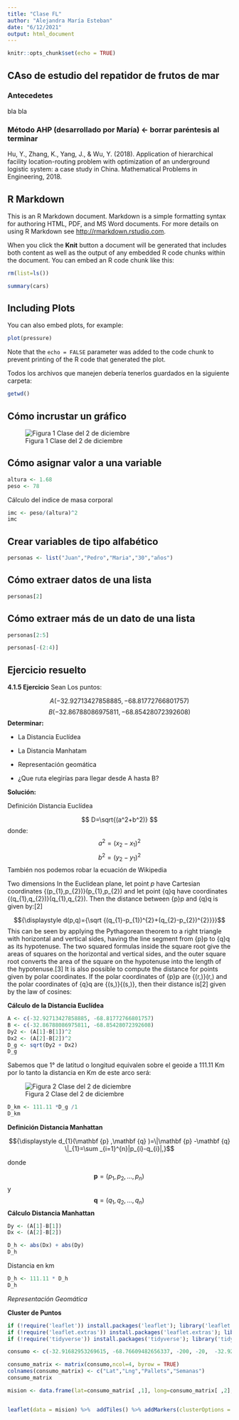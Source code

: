 ---
title: "Clase FL"
author: "Alejandra María Esteban"
date: "6/12/2021"
output: html_document
---

```{r setup, include=FALSE}
knitr::opts_chunk$set(echo = TRUE)
```
## CAso de estudio del repatidor de frutos de mar

### Antecedetes

bla
bla

### Método AHP (desarrollado por María) <- borrar paréntesis al terminar

Hu, Y., Zhang, K., Yang, J., & Wu, Y. (2018). Application of hierarchical facility location-routing problem with optimization of an underground logistic system: a case study in China. Mathematical Problems in Engineering, 2018.



## R Markdown

This is an R Markdown document. Markdown is a simple formatting syntax for authoring HTML, PDF, and MS Word documents. For more details on using R Markdown see <http://rmarkdown.rstudio.com>.

When you click the **Knit** button a document will be generated that includes both content as well as the output of any embedded R code chunks within the document. You can embed an R code chunk like this:

```{r}
rm(list=ls())
```


```{r cars}
summary(cars)
```

## Including Plots

You can also embed plots, for example:

```{r pressure, echo=TRUE}
plot(pressure)
```

Note that the `echo = FALSE` parameter was added to the code chunk to prevent printing of the R code that generated the plot.

Todos los archivos que manejen debería tenerlos guardados en la siguiente carpeta:
```{r}
getwd()
```

## Cómo incrustar un gráfico

![Figura 1 Clase del 2 de diciembre](img/Triangulo.PNG)

## Cómo asignar valor a una variable

```{r}
altura <- 1.68
peso <- 78
```

Cálculo del indice de masa corporal

```{r}
imc <- peso/(altura)^2
imc
```
## Crear variables de tipo alfabético

```{r}
personas <- list("Juan","Pedro","Maria","30","años")
```

## Cómo extraer datos de una lista

```{r}
personas[2]
```
## Cómo extraer más de un dato de una lista
```{r}
personas[2:5]
```
```{r}
personas[-(2:4)]
```
## Ejercicio resuelto

**4.1.5 Ejercicio**
Sean Los puntos:


$$A (−32.92713427858885,−68.81772766801757)$$
$$B (−32.86788086975811,−68.85428072392608)$$
**Determinar:**

- La Distancia Euclídea

- La Distancia Manhatam

- Representación geomática

- ¿Que ruta elegirías para llegar desde A hasta B?

**Solución:**

Definición Distancia Euclídea 

$$ D=\sqrt{(a^2+b^2)} $$
donde: 
$$ a^2 = (x_2 - x_1 )^2$$
$$ b^2 = (y_2 - y_1 )^2$$
También nos podemos robar la ecuación de Wikipedia

Two dimensions
In the Euclidean plane, let point $p$ have Cartesian coordinates {\displaystyle (p_{1},p_{2})}(p_{1},p_{2}) and let point {\displaystyle q}q have coordinates {\displaystyle (q_{1},q_{2})}(q_{1},q_{2}). Then the distance between {\displaystyle p}p and {\displaystyle q}q is given by:[2]

$${\displaystyle d(p,q)={\sqrt {(q_{1}-p_{1})^{2}+(q_{2}-p_{2})^{2}}}}$$
This can be seen by applying the Pythagorean theorem to a right triangle with horizontal and vertical sides, having the line segment from {\displaystyle p}p to {\displaystyle q}q as its hypotenuse. The two squared formulas inside the square root give the areas of squares on the horizontal and vertical sides, and the outer square root converts the area of the square on the hypotenuse into the length of the hypotenuse.[3]
It is also possible to compute the distance for points given by polar coordinates. If the polar coordinates of {\displaystyle p}p are {\displaystyle (r,\theta )}(r,\theta ) and the polar coordinates of {\displaystyle q}q are {\displaystyle (s,\psi )}{\displaystyle (s,\psi )}, then their distance is[2] given by the law of cosines:


**Cálculo de la Distancia Euclídea**

```{r}
A <- c(-32.92713427858885, -68.81772766801757)
B <- c(-32.86788086975811, -68.85428072392608)
Dy2 <- (A[1]-B[1])^2
Dx2 <- (A[2]-B[2])^2
D_g <- sqrt(Dy2 + Dx2)
D_g
```

Sabemos que 1° de latitud o longitud equivalen sobre el geoide a 111.11 Km por lo tanto la distancia en Km de este arco será:

![Figura 2 Clase del 2 de diciembre](img/EquivalenciaLongKm.PNG)


```{r}
D_km <- 111.11 *D_g /1
D_km
```
**Definición Distancia Manhattan**


$${\displaystyle d_{1}(\mathbf {p} ,\mathbf {q} )=\|\mathbf {p} -\mathbf {q} \|_{1}=\sum _{i=1}^{n}|p_{i}-q_{i}|,}$$

donde 

$${\displaystyle \mathbf {p} =(p_{1},p_{2},\dots ,p_{n})\,}$$
y 
$${\displaystyle \mathbf {q} =(q_{1},q_{2},\dots ,q_{n})\,}$$
**Cálculo Distancia Manhattan**
```{r}
Dy <- (A[1]-B[1])
Dx <- (A[2]-B[2])

D_h <- abs(Dx) + abs(Dy)
D_h
```
Distancia en km
```{r}
D_h <- 111.11 * D_h
D_h
```
*Representación Geomática*

**Cluster de Puntos**
```{r}
if (!require('leaflet')) install.packages('leaflet'); library('leaflet')
if (!require('leaflet.extras')) install.packages('leaflet.extras'); library('leaflet.extras')
if (!require('tidyverse')) install.packages('tidyverse'); library('tidyverse')
```
```{r}
consumo <- c(-32.91682953269615, -68.76609482656337, -200, -20,  -32.92721825526954, -68.81768957684899,3 , 1 , -32.911401355733354, -68.82484400346665 , 5 ,4, -32.89442568503209, -68.83059940148742, 1,6, -32.892425579377154, -68.83308860323564 ,5 ,2, -32.896226807794974, -68.82193031473983 ,2,8 , -32.89855141165897, -68.80510778757831 ,4 , 4, -32.867593934431554, -68.85439436934425 ,3,2 , -32.872045010628426, -68.86456858203749 ,3,8 , -32.91498350785812, -68.84497345198642 ,1,5 , -32.92790119153266, -68.85940216631148 ,5,8 , -32.89427179600652, -68.7997089938368 ,2 ,4  )

consumo_matrix <- matrix(consumo,ncol=4, byrow = TRUE)
colnames(consumo_matrix) <- c("Lat","Lng","Pallets","Semanas")
consumo_matrix
```

```{r}
mision <- data.frame(lat=consumo_matrix[ ,1], long=consumo_matrix[ ,2], pallets=consumo_matrix[ ,3],semanas=consumo_matrix[ ,4],stringsAsFactors=FALSE)


leaflet(data = mision) %>%  addTiles() %>% addMarkers(clusterOptions = markerClusterOptions())
```




